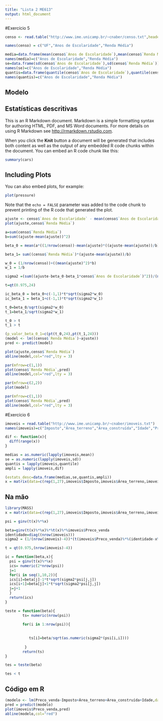 ```yaml
---
title: "Lista 2 ME613"
output: html_document
---
```


#Exercício 5

```r
censo <- read.table("http://www.ime.unicamp.br/~cnaber/censo.txt",header=T)

names(censo) = c("UF","Anos de Escolaridade","Renda Média")

media=data.frame(mean(censo$`Anos de Escolaridade`),mean(censo$`Renda Média`))
names(media)=c("Anos de Escolaridade","Renda Média")
se=data.frame(sd(censo$`Anos de Escolaridade`),sd(censo$`Renda Média`))
names(se)=c("Anos de Escolaridade","Renda Média")
quantis=data.frame(quantile(censo$`Anos de Escolaridade`),quantile(censo$`Renda Média`))
names(quantis)=c("Anos de Escolaridade","Renda Média")
```

## Modelo

## Estatísticas descritivas

This is an R Markdown document. Markdown is a simple formatting syntax for authoring HTML, PDF, and MS Word documents. For more details on using R Markdown see <http://rmarkdown.rstudio.com>.

When you click the **Knit** button a document will be generated that includes both content as well as the output of any embedded R code chunks within the document. You can embed an R code chunk like this:

```r
summary(cars)
```

## Including Plots

You can also embed plots, for example:

```r
plot(pressure)
```

Note that the `echo = FALSE` parameter was added to the code chunk to prevent printing of the R code that generated the plot.


```r
ajuste <- censo$`Anos de Escolaridade` - mean(censo$`Anos de Escolaridade`)
plot(ajuste,censo$`Renda Média`)

a=sum(censo$`Renda Média`)
b=sum((ajuste-mean(ajuste))^2)

beta_0 = mean(a*((1/nrow(censo))-mean(ajuste)*((ajuste-mean(ajuste))/b)))

beta_1= sum((censo$`Renda Média`)*(ajuste-mean(ajuste))/b)

w_0 = (1/nrow(censo))+((mean(ajuste)^2)*b)
w_1 = 1/b

sigma2 =(sum((ajuste-beta_0-beta_1*censo$`Anos de Escolaridade`)^2))/(nrow(censo)-2)

t=qt(0.975,24)

ic_beta_0 = beta_0+c(-1,1)*t*sqrt(sigma2*w_0)
ic_beta_1 = beta_1+c(-1,1)*t*sqrt(sigma2*w_1)

t_0=beta_0/sqrt(sigma2*w_0) 
t_1=beta_1/sqrt(sigma2*w_1) 

t_0 > t
t_1 > t

(p_valor_beta_0_1=c(pt(t_0,24),pt(t_1,24)))
(model <- lm((censo$`Renda Média`)~ajuste))
pred <- predict(model)
```

```r
plot(ajuste,censo$`Renda Média`)
abline(model,col="red",lty = 3)

par(mfrow=c(1,1))
plot(censo$`Renda Média`,pred)
abline(model,col="red",lty = 3)

```

```r
par(mfrow=c(2,2))
plot(model)
```


```r
par(mfrow=c(1,1))
plot(censo$`Renda Média`,pred)
abline(model,col="red",lty = 3)
```

#Exercício 6

```r
imoveis = read.table("http://www.ime.unicamp.br/~cnaber/imoveis.txt")
names(imoveis)=c("Imposto","Área_terreno","Área_construída","Idade","Preco_venda")


```


```r

dif <- function(x){
  diff(range(x))
}

medias = as.numeric(lapply(imoveis,mean))
se = as.numeric(lapply(imoveis,sd))
quantis = lapply(imoveis,quantile)
ampli = lapply(imoveis,dif)

(estats_desc=data.frame(medias,se,quantis,ampli))
x = matrix(data=c(rep(1,27),imoveis$Imposto,imoveis$Área_terreno,imoveis$Área_construída,imoveis$Idade),nrow=27,ncol=5)
```

## Na mão

```r
library(MASS)
x = matrix(data=c(rep(1,27),imoveis$Imposto,imoveis$Área_terreno,imoveis$Área_construída,imoveis$Idade),nrow=27,ncol=5)

psi = ginv(t(x)%*%x)

beta=ginv(t(x)%*%x)%*%t(x)%*%imoveis$Preco_venda
identidade=diag((nrow(imoveis)))
sigma2 = (1/(nrow(imoveis)-4))*(t(imoveis$Preco_venda)%*%(identidade-x%*%ginv(t(x)%*%x)%*%t(x))%*%imoveis$Preco_venda)

t = qt(0.975,(nrow(imoveis)-4))

ic = function(beta,x){
  psi = ginv(t(x)%*%x)
  ics= numeric(2*nrow(psi))
  j=1
  for(i in seq(1,10,2)){
  ics[i]=beta[j]-1*t*sqrt(sigma2*psi[j,j])
  ics[i+1]=beta[j]+1*t*sqrt(sigma2*psi[j,j])
  j=j+1
  }
  return(ics)
}

teste = function(beta){
        ts= numeric(nrow(psi))
        
        for(i in 1:nrow(psi)){
        
          
           ts[i]=beta/sqrt(as.numeric(sigma2*(psi[i,i])))
        
         }
        return(ts)
}

tes = teste(beta)

tes < t

```


## Código em R

```r
(modelo <- lm(Preco_venda~Imposto+Área_terreno+Área_construída+Idade,data=imoveis))
pred = predict(modelo)
plot(imoveis$Preco_venda,pred)
abline(modelo,col="red")
```


```r




```


```r

```

```r

```

```r

```

```r

```

```r

```

```r

```

```r

```

```r

```

```r

```
